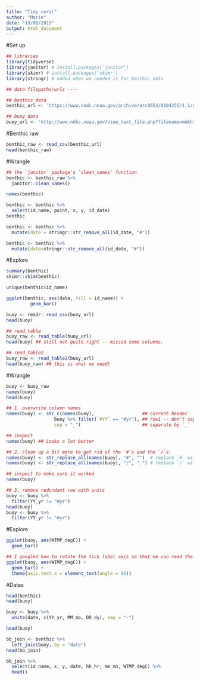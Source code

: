 ```yaml
---
title: "Tidy coral"
author: "Marie"
date: "19/06/2019"
output: html_document
---
```


#Set up
```r
## libraries
library(tidyverse)
library(janitor) # install.packages('janitor')
library(skimr) # install.packages('skimr')
library(stringr) # added when we needed it for benthic data

## data filepaths/urls ----

## benthic data
benthic_url <- 'https://www.nodc.noaa.gov/archive/arc0054/0104255/1.1/data/0-data/cd08/100308OaAla03m.CSV'

## buoy data
buoy_url <- 'http://www.ndbc.noaa.gov/view_text_file.php?filename=mokh1h2010.txt.gz&dir=data/historical/stdmet/'
```

#Benthic raw
```r
benthic_raw <- read_csv(benthic_url)
head(benthic_raw) 
```

#Wrangle
```r
## the `janitor` package's `clean_names` function
benthic <- benthic_raw %>%
  janitor::clean_names()

names(benthic)
```

```r
benthic <- benthic %>%
  select(id_name, point, x, y, id_date) 
benthic

benthic <- benthic %>%
  mutate(date = stringr::str_remove_all(id_date, "#"))

benthic <- benthic %>% 
  mutate(date=stringr::str_remove_all(id_date, "#"))
```

#Explore
```r
summary(benthic)
skimr::skim(benthic)

unique(benthic$id_name)

ggplot(benthic, aes(date, fill = id_name)) +
         geom_bar()
```

```r
buoy <- readr::read_csv(buoy_url)
head(buoy) 

```

```r
## read_table
buoy_raw <- read_table(buoy_url)
head(buoy) ## still not quite right -- missed some columns. 
```

```r
## read_table2
buoy_raw <- read_table2(buoy_url)
head(buoy_raw) ## this is what we need!
```

#Wrangle
```r
buoy <- buoy_raw
names(buoy)
head(buoy)

## 1. overwrite column names
names(buoy) <- str_c(names(buoy),                  ## current header
                  buoy %>% filter(`#YY` == "#yr"), ## row1 -- don't say buoy[1,] 
                  sep = "_")                       ## separate by `_`

## inspect
names(buoy) ## Looks a lot better

## 2. clean up a bit more to get rid of the `#`s and the `/`s. 
names(buoy) <- str_replace_all(names(buoy), "#", "")  # replace `#` with nothing 
names(buoy) <- str_replace_all(names(buoy), "/", "_") # replace `/` with `_`

## inspect to make sure it worked
names(buoy)

## 3. remove redundant row with units
buoy <- buoy %>%
  filter(YY_yr != "#yr")
head(buoy)
buoy <- buoy %>%
  filter(YY_yr != "#yr")
```

#Explore
```r
ggplot(buoy, aes(WTMP_degC)) +
  geom_bar()

## I googled how to rotate the tick label axis so that we can read the labels:
ggplot(buoy, aes(WTMP_degC)) +
  geom_bar() +
  theme(axis.text.x = element_text(angle = 90))
```

#Dates
```r
head(benthic)
head(buoy)

buoy <- buoy %>%
  unite(date, c(YY_yr, MM_mo, DD_dy), sep = "-")

head(buoy)
```

```r
bb_join <- benthic %>%
  left_join(buoy, by = "date")
head(bb_join)

bb_join %>%
  select(id_name, x, y, date, hh_hr, mm_mn, WTMP_degC) %>%
  head()
```

